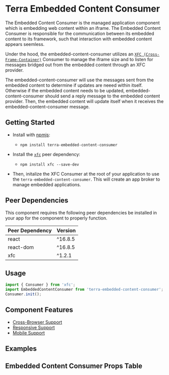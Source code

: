 


<Badge />

# Terra Embedded Content Consumer

The Embedded Content Consumer is the managed application component which is embedding web content within an iframe. The Embedded Content Consumer is responsible for the communication between its embedded content to its framework, such that interaction with embedded content appears seemless.

Under the hood, the embedded-content-consumer utilizes an [`XFC (Cross-Frame-Container)`](https://www.npmjs.com/package/xfc) Consumer to manage the iframe size and to listen for messages bridged out from the embedded content through an XFC provider.

The embedded-content-consumer will use the messages sent from the embedded content to determine if updates are neeed within itself. Otherwise if the embedded content needs to be updated, embedded-content-consumer should send a reply message to the embedded content provider. Then, the embedded content will update itself when it receives the embedded-content-consumer message.

## Getting Started

- Install with [npmjs](https://www.npmjs.com):
  - `npm install terra-embedded-content-consumer`

- Install the [`xfc`](https://www.npmjs.com/package/xfc) peer dependency:
  - `npm install xfc --save-dev`

- Then, initalize the XFC Consumer at the root of your application to use the `terra-embedded-content-consumer`. This will create an app broker to manage embedded applications.

<!-- AUTO-GENERATED-CONTENT:START Peer Dependencies -->
## Peer Dependencies

This component requires the following peer dependencies be installed in your app for the component to properly function.

| Peer Dependency | Version |
|-|-|
| react | ^16.8.5 |
| react-dom | ^16.8.5 |
| xfc | ^1.2.1 |

<!-- AUTO-GENERATED-CONTENT:END -->

## Usage

```jsx
import { Consumer } from 'xfc';
import EmbeddedContentConsumer from 'terra-embedded-content-consumer';
Consumer.init();
```

## Component Features
* [Cross-Browser Support](https://engineering.cerner.com/terra-ui/about/terra-ui/component-standards#cross-browser-support)
* [Responsive Support](https://engineering.cerner.com/terra-ui/about/terra-ui/component-standards#responsive-support)
* [Mobile Support](https://engineering.cerner.com/terra-ui/about/terra-ui/component-standards#mobile-support)

## Examples
<BasicConsumer title='Basic Embedded Content Consumer' />
<BasicConsumerWithSrcDoc title='Consumer with inline HTML content using `srcdoc`' />
<BasicConsumerNoScrolling title='No Scrolling' />
<DataStatusConsumer title='Embedded Content Consumer Lifecycle Statuses' />
<CustomEventConsumer title='Embedded Content Consumer that Listens for a Custom Event' />
<CustomEventsConsumer title='Embedded Content Consumer with Seamless Communication' />

## Embedded Content Consumer Props Table
<EmbeddedContentConsumerPropsTable />
